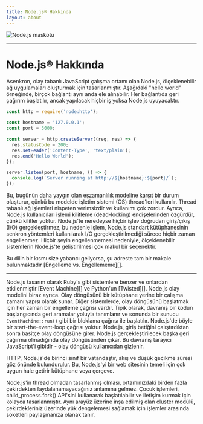 ```yaml
---
title: Node.js® Hakkında
layout: about
---
```


<div className="my-4 flex items-center justify-center">
  <img alt="Node.js maskotu" src="/static/images/node-mascot.svg" className="w-[100px]" />
</div>

***

# Node.js® Hakkında

Asenkron, olay tabanlı JavaScript çalışma ortamı olan Node.js, ölçeklenebilir ağ uygulamaları
oluşturmak için tasarlanmıştır. Aşağıdaki "hello world" örneğinde, birçok bağlantı
aynı anda ele alınabilir. Her bağlantıda geri çağırım başlatılır,
ancak yapılacak hiçbir iş yoksa Node.js uyuyacaktır.

```js
const http = require('node:http');

const hostname = '127.0.0.1';
const port = 3000;

const server = http.createServer((req, res) => {
  res.statusCode = 200;
  res.setHeader('Content-Type', 'text/plain');
  res.end('Hello World');
});

server.listen(port, hostname, () => {
  console.log(`Server running at http://${hostname}:${port}/`);
});
```

Bu, bugünün daha yaygın olan eşzamanlılık modeline karşıt bir durum oluşturur, çünkü bu modelde işletim sistemi (OS) thread'leri kullanılır. Thread tabanlı ağ işlemleri nispeten verimsizdir ve kullanımı çok zordur. Ayrıca, Node.js kullanıcıları işlemi kilitleme (dead-locking) endişelerinden özgürdür, çünkü kilitler yoktur. Node.js'te neredeyse hiçbir işlev doğrudan giriş/çıkış (I/O) gerçekleştirmez, bu nedenle işlem, Node.js standart kütüphanesinin senkron yöntemleri kullanılarak I/O gerçekleştirilmediği sürece hiçbir zaman engellenmez. Hiçbir şeyin engellenmemesi nedeniyle, ölçeklenebilir sistemlerin Node.js'te geliştirilmesi çok makul bir seçenektir.

Bu dilin bir kısmı size yabancı geliyorsa, şu adreste tam bir makale bulunmaktadır
\[Engelleme vs. Engellememe]\[].

***

Node.js tasarım olarak Ruby's gibi sistemlere benzer ve onlardan etkilenmiştir
\[Event Machine]\[] ve Python'un \[Twisted]\[]. Node.js olay modelini biraz
ayrıca. Olay döngüsünü bir kütüphane yerine bir çalışma zamanı yapısı olarak sunar. Diğer sistemlerde,
olay döngüsünü başlatmak için her zaman bir engelleme çağrısı vardır.
Tipik olarak, davranış bir kodun başlangıcında geri aramalar yoluyla tanımlanır ve
sonunda bir sunucu `EventMachine::run()` gibi bir bloklama çağrısı ile başlatılır.
Node.js'de böyle bir start-the-event-loop çağrısı yoktur. Node.js, giriş betiğini çalıştırdıktan sonra basitçe olay döngüsüne girer. Node.js
gerçekleştirilecek başka geri çağırma olmadığında olay döngüsünden çıkar. Bu davranış
tarayıcı JavaScript'i gibidir - olay döngüsü kullanıcıdan gizlenir.

HTTP, Node.js'de birinci sınıf bir vatandaştır, akış ve düşük
gecikme süresi göz önünde bulundurulur. Bu, Node.js'yi bir web sitesinin temeli için çok uygun hale getirir
kütüphane veya çerçeve.

Node.js'in thread olmadan tasarlanmış olması, ortamınızdaki birden fazla çekirdekten faydalanamayacağınız anlamına gelmez. Çocuk işlemleri, child\_process.fork() API'sini kullanarak başlatılabilir ve iletişim kurmak için kolayca tasarlanmıştır. Aynı arayüz üzerine inşa edilmiş olan cluster modülü, çekirdekleriniz üzerinde yük dengelemesi sağlamak için işlemler arasında soketleri paylaşmanıza olanak tanır.

[engelleyici vs. engellemeyen]: /learn/asynchronous-work/overview-of-blocking-vs-non-blocking

[`child_process.fork()`]: https://nodejs.org/api/child_process.html

[`cluster`]: https://nodejs.org/api/cluster.html

[event machine]: https://github.com/eventmachine/eventmachine

[twisted]: https://twistedmatrix.com/trac/
